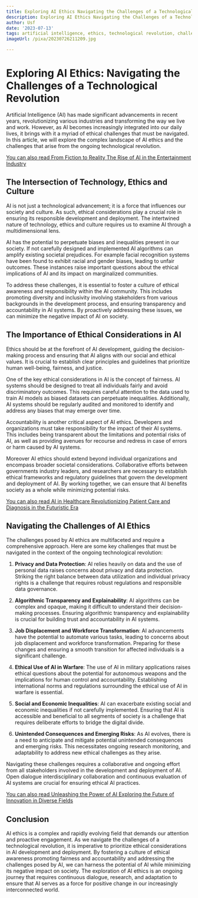 ```yaml
---
title: Exploring AI Ethics Navigating the Challenges of a Technological Revolution
description: Exploring AI Ethics Navigating the Challenges of a Technological Revolution
author: Usf
date: '2023-07-13'
tags: artificial intelligence, ethics, technological revolution, challenges, navigating
imageUrl: /pixa/20230726211209.jpg

---
```

#  Exploring AI Ethics: Navigating  the Challenges of a Technological Revolution

Artificial Intelligence (AI) has made significant advancements in recent years, revolutionizing various industries and transforming the way we live and work. However, as AI becomes increasingly integrated into our daily lives, it brings with it a myriad of ethical challenges that must be navigated. In this  article, we will explore the complex landscape of AI ethics and the challenges  that arise from the ongoing technological  revolution.

[You  can also read From Fiction  to Reality The Rise of AI  in the Entertainment Industry](From%20Fiction%20to%20Reality%20The%20Rise%20of%20AI%20in%20the%20Entertainment%20Industry)


## The Intersection of Technology, Ethics and Culture

AI is not just a technological  advancement; it is a  force that influences our society  and culture. As such, ethical considerations play a crucial role  in  ensuring its responsible  development and deployment. The intertwined nature of  technology, ethics and culture requires us to examine AI through a multidimensional lens.

AI has the potential to  perpetuate biases and inequalities  present  in  our society. If not carefully  designed and implemented AI algorithms can amplify existing societal prejudices. For example facial recognition  systems have been found to exhibit racial and  gender biases, leading to unfair outcomes.  These instances raise important questions about the ethical implications of AI and its impact on marginalized communities.

To address  these challenges, it is essential to foster a culture of ethical  awareness and responsibility within the AI community. This includes promoting diversity and inclusivity involving stakeholders from various backgrounds in the development  process, and ensuring transparency and accountability in AI systems. By proactively  addressing these issues, we can minimize the negative impact of AI on society.

## The Importance of Ethical Considerations in AI

Ethics should be at the forefront of AI development, guiding the  decision-making process and ensuring that AI aligns with  our social and ethical  values. It is crucial to  establish clear principles and guidelines that prioritize human well-being, fairness, and justice.

One of the key ethical considerations in AI is the concept of fairness. AI systems should be designed to treat all  individuals fairly and avoid discriminatory  outcomes. This requires careful attention to the data  used to train AI models as biased datasets can perpetuate inequalities. Additionally, AI systems should be regularly audited  and monitored to identify and address any biases  that may emerge over time.

Accountability is another critical aspect  of AI ethics. Developers  and organizations must take responsibility for the impact of their AI systems. This  includes  being transparent about the limitations and potential risks of AI, as well  as providing avenues for recourse and redress  in case of errors or harm caused by AI systems.

Moreover AI ethics should extend beyond individual organizations and encompass broader  societal considerations. Collaborative efforts  between governments industry  leaders, and researchers  are necessary to establish ethical frameworks and regulatory guidelines that govern the development and deployment of AI. By  working together,  we can ensure that AI benefits society as a whole while  minimizing potential risks.

[You can also read  AI in Healthcare Revolutionizing Patient Care and Diagnosis in the Futuristic Era](AI%20in%20Healthcare%20Revolutionizing%20Patient%20Care%20and%20Diagnosis%20in%20the%20Futuristic%20Era)


## Navigating the Challenges of AI Ethics

The challenges posed by AI ethics are  multifaceted and require a comprehensive approach. Here are some key challenges that must be navigated in the context of the ongoing technological revolution:

1. **Privacy and Data Protection**: AI relies heavily  on data and the use of personal data raises concerns about privacy and data protection. Striking the right balance between data utilization and individual privacy rights is a challenge that  requires robust regulations and responsible data governance.

2. **Algorithmic Transparency and Explainability**: AI algorithms can be complex and opaque, making it difficult to understand  their decision-making processes. Ensuring algorithmic transparency and explainability is  crucial for building trust and accountability in AI systems.

3. **Job Displacement and Workforce  Transformation**: AI advancements have the potential to automate various tasks, leading to concerns about  job displacement and workforce transformation.  Preparing for these changes and ensuring a smooth transition  for affected individuals is a significant challenge.

4. **Ethical Use of AI in Warfare**: The use of AI in  military applications raises ethical questions about the  potential for autonomous weapons and the implications for  human control and accountability. Establishing international norms and  regulations surrounding the ethical use of AI  in warfare  is  essential.

5. **Social and Economic Inequalities**: AI can exacerbate existing social and economic inequalities if not carefully  implemented. Ensuring that AI is accessible and beneficial to all segments of society is a challenge that requires deliberate efforts to bridge the  digital divide.

6. **Unintended  Consequences and Emerging Risks**: As AI  evolves, there is a  need to anticipate and mitigate potential  unintended consequences  and emerging risks. This necessitates ongoing research monitoring, and adaptability to address new ethical challenges as they arise.

Navigating these challenges requires a collaborative  and ongoing effort from all stakeholders involved in the development and deployment of AI. Open dialogue  interdisciplinary collaboration  and continuous evaluation of AI  systems are crucial for ensuring ethical AI practices.

[You can also read Unleashing  the Power  of AI Exploring the Future of Innovation in Diverse  Fields](Unleashing%20the%20Power%20of%20AI%20Exploring%20the%20Future%20of%20Innovation%20in%20Diverse%20Fields)


## Conclusion

AI  ethics is a complex and rapidly evolving field  that demands our attention and proactive  engagement. As we navigate the challenges of a technological revolution, it is imperative to prioritize ethical considerations  in AI development and deployment. By fostering a culture of ethical awareness promoting fairness and accountability and  addressing the challenges posed by AI, we can harness the potential  of AI while  minimizing its negative impact on  society. The exploration of AI ethics  is an ongoing journey that requires continuous dialogue, research, and  adaptation to ensure that AI  serves as a force for positive change in our increasingly interconnected world.